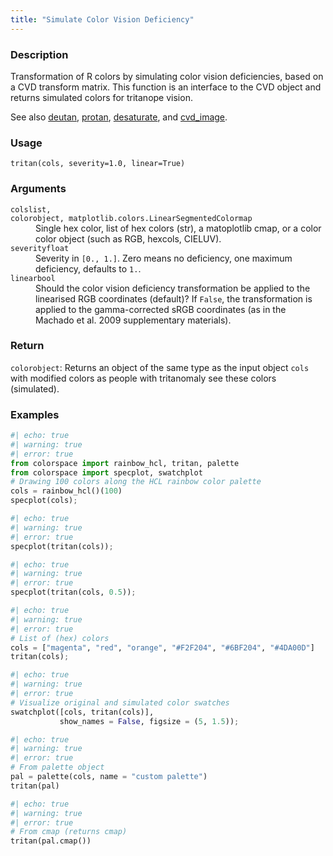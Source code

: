 ```yaml
---
title: "Simulate Color Vision Deficiency"
---
```


### Description

Transformation of R colors by simulating color vision deficiencies, based
on a CVD transform matrix. This function is an interface to the CVD object
and returns simulated colors for tritanope vision.

See also [deutan](colorspace.CVD.deutan.qmd), [protan](colorspace.CVD.protan.qmd), [desaturate](colorspace.CVD.desaturate.qmd), and
[cvd_image](colorspace.cvd_image.cvd_image.qmd).

### Usage

<pre><code class='language-python'>tritan(cols, severity=1.0, linear=True)</code></pre>

### Arguments

<dl class="pyp-list param-list">
  <dt style = "white-space: nowrap; font-family: monospace; vertical-align: top">
   <code id="colorspace.CVD.tritan:cols">cols</code><code class="argument-class">list, colorobject, matplotlib.colors.LinearSegmentedColormap</code>
  </dt>
 <dd>Single hex color, list of hex colors (str), a matoplotlib cmap, or
a color color object (such as RGB, hexcols, CIELUV).</dd>
  <dt style = "white-space: nowrap; font-family: monospace; vertical-align: top">
   <code id="colorspace.CVD.tritan:severity">severity</code><code class="argument-class">float</code>
  </dt>
 <dd>Severity in `[0., 1.]`. Zero means no deficiency,
one maximum deficiency, defaults to `1.`.</dd>
  <dt style = "white-space: nowrap; font-family: monospace; vertical-align: top">
   <code id="colorspace.CVD.tritan:linear">linear</code><code class="argument-class">bool</code>
  </dt>
 <dd>Should the color vision deficiency transformation be applied to the
linearised RGB coordinates (default)? If `False`, the transformation is applied to the
gamma-corrected sRGB coordinates (as in the Machado et al. 2009 supplementary materials).</dd>
</dl>

### Return

<code>colorobject</code>: Returns an object of the same type as the input object `cols` with
modified colors as people with tritanomaly see these colors (simulated).

### Examples

```python
#| echo: true
#| warning: true
#| error: true
from colorspace import rainbow_hcl, tritan, palette
from colorspace import specplot, swatchplot
# Drawing 100 colors along the HCL rainbow color palette
cols = rainbow_hcl()(100)
specplot(cols);
```

```python
#| echo: true
#| warning: true
#| error: true
specplot(tritan(cols));
```

```python
#| echo: true
#| warning: true
#| error: true
specplot(tritan(cols, 0.5));
```

```python
#| echo: true
#| warning: true
#| error: true
# List of (hex) colors
cols = ["magenta", "red", "orange", "#F2F204", "#6BF204", "#4DA00D"]
tritan(cols);
```

```python
#| echo: true
#| warning: true
#| error: true
# Visualize original and simulated color swatches
swatchplot([cols, tritan(cols)],
           show_names = False, figsize = (5, 1.5));
```

```python
#| echo: true
#| warning: true
#| error: true
# From palette object
pal = palette(cols, name = "custom palette")
tritan(pal)
```

```python
#| echo: true
#| warning: true
#| error: true
# From cmap (returns cmap)
tritan(pal.cmap())
```



